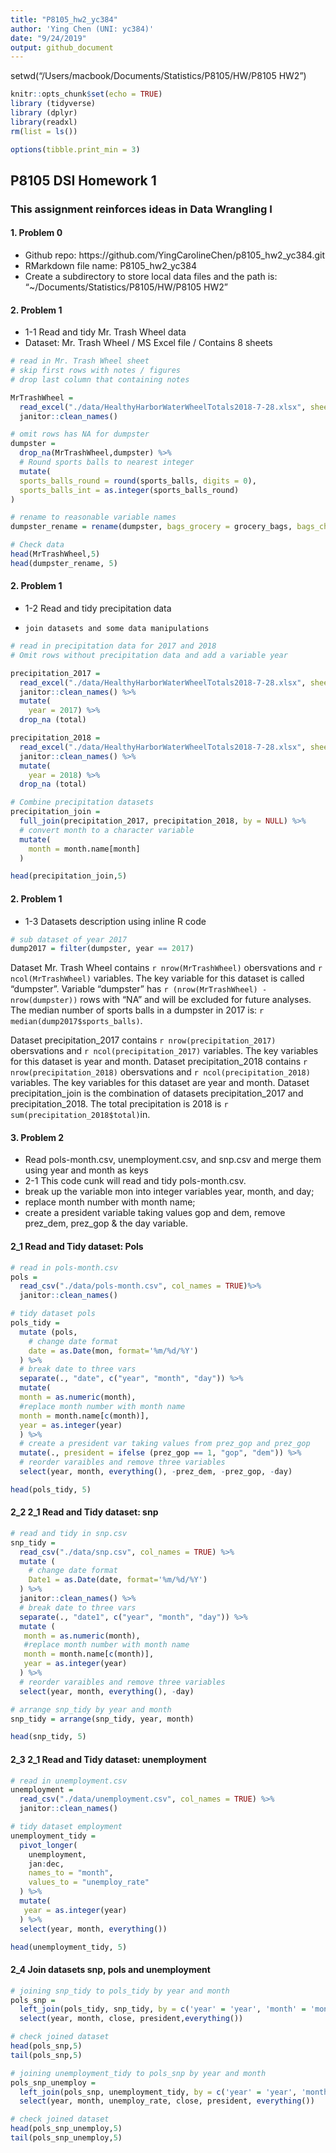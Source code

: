 ```yaml
---
title: "P8105_hw2_yc384"
author: 'Ying Chen (UNI: yc384)'
date: "9/24/2019"
output: github_document
---
```

setwd("/Users/macbook/Documents/Statistics/P8105/HW/P8105 HW2")

```r
knitr::opts_chunk$set(echo = TRUE)
library (tidyverse)
library (dplyr)
library(readxl)
rm(list = ls())

options(tibble.print_min = 3)
```

##  P8105 DSI Homework 1
### This assignment reinforces ideas in Data Wrangling I

####  1. Problem 0 
* Github repo: https://github.com/YingCarolineChen/p8105_hw2_yc384.git
* RMarkdown file name: P8105_hw2_yc384
* Create a subdirectory to store local data files and the path is:
        "~/Documents/Statistics/P8105/HW/P8105 HW2"

####  2. Problem 1 
* 1-1 Read and tidy Mr. Trash Wheel data
* Dataset: Mr. Trash Wheel / MS Excel file / Contains 8 sheets

```r
# read in Mr. Trash Wheel sheet
# skip first rows with notes / figures
# drop last column that containing notes

MrTrashWheel = 
  read_excel("./data/HealthyHarborWaterWheelTotals2018-7-28.xlsx", sheet = "Mr. Trash Wheel", skip = 1, range = "A2:N338", col_names = TRUE) %>% 
  janitor::clean_names()

# omit rows has NA for dumpster
dumpster = 
  drop_na(MrTrashWheel,dumpster) %>% 
  # Round sports balls to nearest integer
  mutate(
  sports_balls_round = round(sports_balls, digits = 0),
  sports_balls_int = as.integer(sports_balls_round)
)

# rename to reasonable variable names
dumpster_rename = rename(dumpster, bags_grocery = grocery_bags, bags_chip  = chip_bags, bottles_plastic = plastic_bottles, bottles_glass = glass_bottles)

# Check data
head(MrTrashWheel,5)
head(dumpster_rename, 5)
```

####  2. Problem 1 
* 1-2 Read and tidy precipitation data
*     join datasets and some data manipulations

```r
# read in precipitation data for 2017 and 2018
# Omit rows without precipitation data and add a variable year

precipitation_2017 = 
  read_excel("./data/HealthyHarborWaterWheelTotals2018-7-28.xlsx", sheet = "2017 Precipitation", skip = 1, range = "A2:B14", col_names = TRUE) %>%
  janitor::clean_names() %>% 
  mutate(
    year = 2017) %>% 
  drop_na (total)

precipitation_2018 = 
  read_excel("./data/HealthyHarborWaterWheelTotals2018-7-28.xlsx", sheet = "2018 Precipitation", skip = 1, range = "A2:B14", col_names = TRUE) %>%
  janitor::clean_names() %>% 
  mutate(
    year = 2018) %>% 
  drop_na (total)

# Combine precipitation datasets
precipitation_join = 
  full_join(precipitation_2017, precipitation_2018, by = NULL) %>% 
  # convert month to a character variable
  mutate(
    month = month.name[month]
  )

head(precipitation_join,5)
```

####   2. Problem 1 
* 1-3 Datasets description using inline R code 

```r
# sub dataset of year 2017
dump2017 = filter(dumpster, year == 2017)
```

Dataset Mr. Trash Wheel contains `r nrow(MrTrashWheel)` obersvations and `r ncol(MrTrashWheel)` variables. The key variable for this dataset is called "dumpster". Variable "dumpster" has `r (nrow(MrTrashWheel) - nrow(dumpster))` rows with "NA" and will be excluded for future analyses. The median number of sports balls in a dumpster in 2017 is: `r median(dump2017$sports_balls)`.

Dataset precipitation_2017 contains `r nrow(precipitation_2017)` obersvations and `r ncol(precipitation_2017)` variables. The key variables for this dataset is year and month. Dataset precipitation_2018 contains `r nrow(precipitation_2018)` obersvations and `r ncol(precipitation_2018)` variables. The key variables for this dataset are year and month. Dataset precipitation_join is the combination of datasets precipitation_2017 and precipitation_2018. The total precipitation is 2018 is `r sum(precipitation_2018$total)`in.


####   3. Problem 2 
* Read pols-month.csv, unemployment.csv, and snp.csv and merge them using year and month as keys
* 2-1 This code cunk will read and tidy pols-month.csv. 
* break up the variable mon into integer variables year, month, and day; 
* replace month number with month name; 
* create a president variable taking values gop and dem, remove prez_dem, prez_gop & the day variable.

####   2_1 Read and Tidy dataset: Pols

```r
# read in pols-month.csv
pols = 
  read_csv("./data/pols-month.csv", col_names = TRUE)%>% 
  janitor::clean_names() 

# tidy dataset pols
pols_tidy = 
  mutate (pols,
    # change date format
    date = as.Date(mon, format='%m/%d/%Y')
  ) %>% 
  # break date to three vars
  separate(., "date", c("year", "month", "day")) %>% 
  mutate(
  month = as.numeric(month),
  #replace month number with month name
  month = month.name[c(month)],
  year = as.integer(year)
  ) %>% 
  # create a president var taking values from prez_gop and prez_gop
  mutate(., president = ifelse (prez_gop == 1, "gop", "dem")) %>%  
  # reorder varaibles and remove three variables
  select(year, month, everything(), -prez_dem, -prez_gop, -day)

head(pols_tidy, 5)
```

####   2_2 2_1 Read and Tidy dataset: snp

```r
# read and tidy in snp.csv
snp_tidy = 
  read_csv("./data/snp.csv", col_names = TRUE) %>% 
  mutate (
    # change date format
    Date1 = as.Date(date, format='%m/%d/%Y')
  ) %>% 
  janitor::clean_names() %>% 
  # break date to three vars
  separate(., "date1", c("year", "month", "day")) %>% 
  mutate (
   month = as.numeric(month),
   #replace month number with month name
   month = month.name[c(month)],
   year = as.integer(year)
  ) %>% 
  # reorder varaibles and remove three variables
  select(year, month, everything(), -day)

# arrange snp_tidy by year and month
snp_tidy = arrange(snp_tidy, year, month)

head(snp_tidy, 5)

```

####   2_3 2_1 Read and Tidy dataset: unemployment

```r
# read in unemployment.csv
unemployment = 
  read_csv("./data/unemployment.csv", col_names = TRUE) %>% 
  janitor::clean_names()

# tidy dataset employment 
unemployment_tidy = 
  pivot_longer(
    unemployment,
    jan:dec,
    names_to = "month",
    values_to = "unemploy_rate"
  ) %>% 
  mutate(
   year = as.integer(year) 
  ) %>% 
  select(year, month, everything())

head(unemployment_tidy, 5)
```

####   2_4 Join datasets snp, pols and unemployment

```r
# joining snp_tidy to pols_tidy by year and month
pols_snp = 
  left_join(pols_tidy, snp_tidy, by = c('year' = 'year', 'month' = 'month')) %>% 
  select(year, month, close, president,everything())

# check joined dataset
head(pols_snp,5)
tail(pols_snp,5)

# joining unemployment_tidy to pols_snp by year and month
pols_snp_unemploy = 
  left_join(pols_snp, unemployment_tidy, by = c('year' = 'year', 'month' = 'month')) %>%
  select(year, month, unemploy_rate, close, president, everything())

# check joined dataset
head(pols_snp_unemploy,5)
tail(pols_snp_unemploy,5)
```









